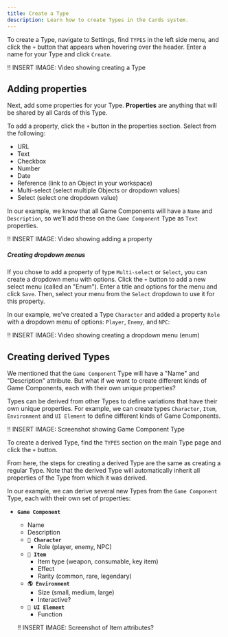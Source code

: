 ```yaml
---
title: Create a Type
description: Learn how to create Types in the Cards system.
---
```


To create a Type, navigate to Settings, find `TYPES` in the left side menu, and click the `+` button that appears when hovering over the header. Enter a name for your Type and click `Create`.

!! INSERT IMAGE: Video showing creating a Type

## Adding properties

Next, add some properties for your Type. **Properties** are anything that will be shared by all Cards of this Type.

To add a property, click the `+` button in the properties section. Select from the following:

* URL
* Text
* Checkbox
* Number
* Date
* Reference (link to an Object in your workspace)
* Multi-select (select multiple Objects or dropdown values)
* Select (select one dropdown value)

In our example, we know that all Game Components will have a `Name` and `Description`, so we'll add these on the `Game Component` Type as `Text` properties.

!! INSERT IMAGE: Video showing adding a property

##### Creating dropdown menus

If you chose to add a property of type `Multi-select` or `Select`, you can create a dropdown menu with options. Click the `+` button to add a new select menu (called an "Enum"). Enter a title and options for the menu and click `Save`. Then, select your menu from the `Select` dropdown to use it for this property.

In our example, we've created a Type `Character` and added a property `Role` with a dropdown menu of options: `Player`, `Enemy`, and `NPC`:

!! INSERT IMAGE: Video showing creating a dropdown menu (enum)

## Creating derived Types

We mentioned that the `Game Component` Type will have a "Name" and "Description" attribute. But what if we want to create different kinds of Game Components, each with their own unique properties?

Types can be derived from other Types to define variations that have their own unique properties. For example, we can create types `Character`, `Item`, `Environment` and `UI Element` to define different kinds of Game Components.

!! INSERT IMAGE: Screenshot showing Game Component Type

To create a derived Type, find the `TYPES` section on the main Type page and click the `+` button.

From here, the steps for creating a derived Type are the same as creating a regular Type. Note that the derived Type will automatically inherit all properties of the Type from which it was derived.

In our example, we can derive several new Types from the `Game Component` Type, each with their own set of properties:

- **`Game Component`**
  - Name
  - Description
  - **`👤 Character`**
    - Role (player, enemy, NPC)
  - **`🎒 Item`**
    - Item type (weapon, consumable, key item)
    - Effect
    - Rarity (common, rare, legendary)
  - **`🌎 Environment`**
    - Size (small, medium, large)
    - Interactive?
  - **`🎨 UI Element`**
    - Function

  !! INSERT IMAGE: Screenshot of Item attributes?